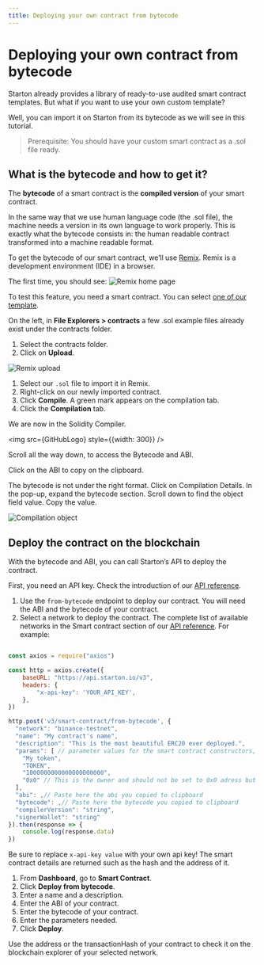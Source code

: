 ```yaml
---
title: Deploying your own contract from bytecode
---
```


# Deploying your own contract from bytecode

Starton already provides a library of ready-to-use audited smart contract templates. But what if you want to use your own custom template?

Well, you can import it on Starton from its bytecode as we will see in this tutorial.

>
>Prerequisite: You should have your custom smart contract as a .sol file ready.
>

## What is the bytecode and how to get it?

The **bytecode** of a smart contract is the **compiled version** of your smart contract.

In the same way that we use human language code (the .sol file), the machine needs a version in its own language to work properly. This is exactly what the bytecode consists in: the human readable contract transformed into a machine readable format.

To get the bytecode of our smart contract, we’ll use [Remix](https://remix.ethereum.org/). Remix is a development environment (IDE) in a browser.

The first time, you should see:
![Remix home page](src/remix-home.png)

To test this feature, you need a smart contract. You can select [one of our template](https://github.com/starton-io/smart-contract-templates/tree/master/contracts/).

On the left, in **File Explorers > contracts** a few .sol example files already exist under the contracts folder.

1. Select the contracts folder.
1. Click on **Upload**.

  ![Remix upload](src/remix-upload.png)

1. Select our `.sol` file to import it in Remix.
1. Right-click on our newly imported contract.
1. Click **Compile**.
   A green mark appears on the compilation tab.
1. Click the  **Compilation** tab.

We are now in the Solidity Compiler.

  <img src={GitHubLogo} style={{width: 300}} />

Scroll all the way down, to access the Bytecode and ABI.

Click on the ABI to copy on the clipboard.

The bytecode is not under the right format.
Click on Compilation Details.
In the pop-up, expand the bytecode section.
Scroll down to find the object field value.
Copy the value.

  ![Compilation object](src/compilation-object.png)

## Deploy the contract on the blockchain
<Tabs>
<TabItem value="code" label="From Code">

With the bytecode and ABI, you can call Starton’s API to deploy the contract.

First, you need an API key.
Check the introduction of our [API reference](https://docs.starton.io/intro).

1. Use the `from-bytecode` endpoint to deploy our contract.
  You will need the ABI and the bytecode of your contract.
1. Select a network to deploy the contract.
  The complete list of available networks in the Smart contract section of our <a href="https://docs.starton.io/intro#tag/SmartContract/operation/SmartContractCreateFromBytecode">API reference</a>.
  For example:

```jsx showLineNumbers

const axios = require("axios")

const http = axios.create({
    baseURL: "https://api.starton.io/v3",
    headers: {
        "x-api-key": 'YOUR_API_KEY',
    },
})

http.post('v3/smart-contract/from-bytecode', {
  "network": "binance-testnet",
  "name": "My contract's name",
  "description": "This is the most beautiful ERC20 ever deployed.",
  "params": [ // parameter values for the smart contract constructors, this will change depending of your contract
    "My token",
    "TOKEN",
    "1000000000000000000000",
    "0x0" // This is the owner and should not be set to 0x0 adress but we do this as this is a tutorial. You should use either the KMS adress or one that you control.
  ],
  "abi": ,// Paste here the abi you copied to clipboard
  "bytecode": ,// Paste here the bytecode you copied to clipboard
  "compilerVersion": "string",
  "signerWallet": "string"
}).then(response => {
    console.log(response.data)
})
```

Be sure to replace `x-api-key value` with your own api key!
The smart contract details are returned such as the hash and the address of it.
</TabItem>
<TabItem value="dashboard" label="From Dashboard">

1. From **Dashboard**, go to **Smart Contract**.
1. Click **Deploy from bytecode**.
1. Enter a name and a description.
1. Enter the ABI of your contract.
1. Enter the bytecode of your contract.
1. Enter the parameters needed.
1. Click **Deploy**.

</TabItem>
</Tabs>

Use the address or the transactionHash of your contract to check it on the blockchain explorer of your selected network.
